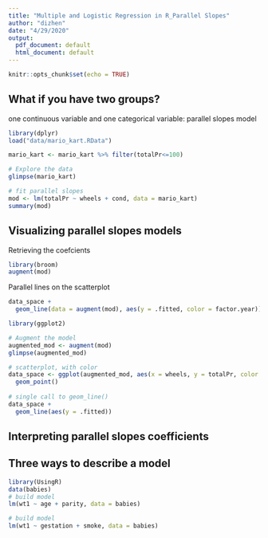 ```yaml
---
title: "Multiple and Logistic Regression in R_Parallel Slopes"
author: "dizhen"
date: "4/29/2020"
output:
  pdf_document: default
  html_document: default
---
```


```r
knitr::opts_chunk$set(echo = TRUE)
```

## What if you have two groups?

one continuous variable and one categorical variable: parallel slopes model
```r
library(dplyr)
load("data/mario_kart.RData")

mario_kart <- mario_kart %>% filter(totalPr<=100)

# Explore the data
glimpse(mario_kart)

# fit parallel slopes
mod <- lm(totalPr ~ wheels + cond, data = mario_kart)
summary(mod)
```

## Visualizing parallel slopes models

Retrieving the coefcients
```r
library(broom)
augment(mod)
```

Parallel lines on the scatterplot

```r
data_space +
  geom_line(data = augment(mod), aes(y = .fitted, color = factor.year))
```

```r

library(ggplot2)

# Augment the model
augmented_mod <- augment(mod)
glimpse(augmented_mod)

# scatterplot, with color
data_space <- ggplot(augmented_mod, aes(x = wheels, y = totalPr, color = cond)) + 
  geom_point()
  
# single call to geom_line()
data_space + 
  geom_line(aes(y = .fitted))
```

## Interpreting parallel slopes coefficients

## Three ways to describe a model

```r
library(UsingR)
data(babies)
# build model
lm(wt1 ~ age + parity, data = babies)

# build model
lm(wt1 ~ gestation + smoke, data = babies)
```





